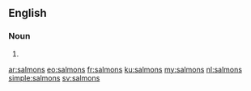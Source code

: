 ==English==

===Noun===
{{head|en|plural}}

# {{plural of|salmon|lang=en|nocat=1}}

[[ar:salmons]]
[[eo:salmons]]
[[fr:salmons]]
[[ku:salmons]]
[[my:salmons]]
[[nl:salmons]]
[[simple:salmons]]
[[sv:salmons]]